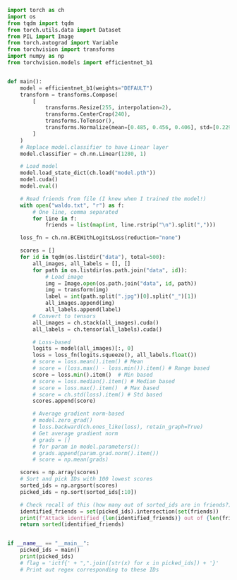 ```python
import torch as ch
import os
from tqdm import tqdm
from torch.utils.data import Dataset
from PIL import Image
from torch.autograd import Variable
from torchvision import transforms
import numpy as np
from torchvision.models import efficientnet_b1


def main():
    model = efficientnet_b1(weights="DEFAULT")
    transform = transforms.Compose(
        [
            transforms.Resize(255, interpolation=2),
            transforms.CenterCrop(240),
            transforms.ToTensor(),
            transforms.Normalize(mean=[0.485, 0.456, 0.406], std=[0.229, 0.224, 0.225]),
        ]
    )
    # Replace model.classifier to have Linear layer
    model.classifier = ch.nn.Linear(1280, 1)

    # Load model
    model.load_state_dict(ch.load("model.pth"))
    model.cuda()
    model.eval()

    # Read friends from file (I knew when I trained the model!)
    with open("waldo.txt", "r") as f:
        # One line, comma separated
        for line in f:
            friends = list(map(int, line.rstrip("\n").split(",")))

    loss_fn = ch.nn.BCEWithLogitsLoss(reduction="none")

    scores = []
    for id in tqdm(os.listdir("data"), total=500):
        all_images, all_labels = [], []
        for path in os.listdir(os.path.join("data", id)):
            # Load image
            img = Image.open(os.path.join("data", id, path))
            img = transform(img)
            label = int(path.split(".jpg")[0].split("_")[1])
            all_images.append(img)
            all_labels.append(label)
        # Convert to tensors
        all_images = ch.stack(all_images).cuda()
        all_labels = ch.tensor(all_labels).cuda()

        # Loss-based
        logits = model(all_images)[:, 0]
        loss = loss_fn(logits.squeeze(), all_labels.float())
        # score = loss.mean().item() # Mean
        # score = (loss.max() - loss.min()).item() # Range based
        score = loss.min().item()  # Min based
        # score = loss.median().item() # Median based
        # score = loss.max().item()  # Max based
        # score = ch.std(loss).item() # Std based
        scores.append(score)

        # Average gradient norm-based
        # model.zero_grad()
        # loss.backward(ch.ones_like(loss), retain_graph=True)
        # Get average gradient norm
        # grads = []
        # for param in model.parameters():
        # grads.append(param.grad.norm().item())
        # score = np.mean(grads)

    scores = np.array(scores)
    # Sort and pick IDs with 100 lowest scores
    sorted_ids = np.argsort(scores)
    picked_ids = np.sort(sorted_ids[:10])

    # Check recall of this (how many out of sorted_ids are in friends?)
    identified_friends = set(picked_ids).intersection(set(friends))
    print(f"Attack identified {len(identified_friends)} out of {len(friends)} friends")
    return sorted(identified_friends)


if __name__ == "__main__":
    picked_ids = main()
    print(picked_ids)
    # flag = 'ictf{' + ",".join([str(x) for x in picked_ids]) + '}'
    # Print out regex corresponding to these IDs
```